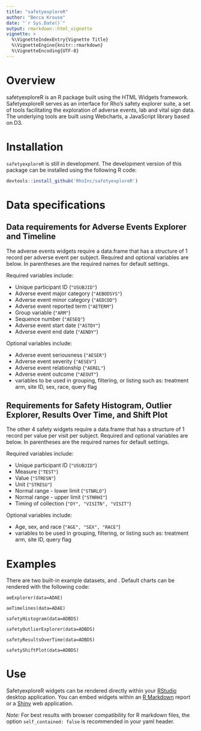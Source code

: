 ```yaml
---
title: "safetyexploreR"
author: "Becca Krouse"
date: "`r Sys.Date()`"
output: rmarkdown::html_vignette
vignette: >
  %\VignetteIndexEntry{Vignette Title}
  %\VignetteEngine{knitr::rmarkdown}
  %\VignetteEncoding{UTF-8}
---
```


# Overview

safetyexploreR is an R package built using the HTML Widgets framework.  SafetyexploreR serves as an interface for Rho's safety explorer suite, a set of tools facilitating the exploration of adverse events, lab and vital sign data.  The underlying tools are built using Webcharts, a JavaScript library based on D3.

# Installation 

```safetyexploreR``` is still in development.  The development version of this package can be installed using the following R code:

```r
devtools::install_github('RhoInc/safetyexploreR')
```

# Data specifications

## Data requirements for Adverse Events Explorer and Timeline

The adverse events widgets require a data.frame that has a structure of 1 record per adverse event per subject.  Required and optional variables are below.  In parentheses are the required names for default settings.  

Required variables include:

- Unique participant ID (```"USUBJID"```)
- Adverse event major category (```"AEBODSYS"```)
- Adverse event minor category (```"AEDCOD"```)
- Adverse event reported term (```"AETERM"```)
- Group variable (```"ARM"```)
- Sequence number (```"AESEQ"```)
- Adverse event start date (```"ASTDY"```)
- Adverse event end date (```"AENDY"```)

Optional variables include:

- Adverse event seriousness (```"AESER"```)
- Adverse event severity (```"AESEV"```)
- Adverse event relationship (```"AEREL"```)
- Adverse event outcome (```"AEOUT"```)
- variables to be used in grouping, filtering, or listing such as: treatment arm, site ID, sex, race, query flag


## Requirements for Safety Histogram, Outlier Explorer, Results Over Time, and Shift Plot

The other 4 safety widgets require a data.frame that has a structure of 1 record per value per visit per subject.  Required and optional variables are below.  In parentheses are the required names for default settings.  

Required variables include:

- Unique participant ID (```"USUBJID"```)
- Measure (```"TEST"```)
- Value (```"STRESN"```)
- Unit (```"STRESU"```)
- Normal range - lower limit (```"STNRLO"```)
- Normal range - upper limit (```"STNRHI"```)
- Timing of collection (```"DY", "VISITN", "VISIT"```)

Optional variables include:

- Age, sex, and race (```"AGE", "SEX", "RACE"```)
- variables to be used in grouping, filtering, or listing such as: treatment arm, site ID, query flag

# Examples

There are two built-in example datasets, \code{ADAE} and \code{ADBDS}.  Default charts can be rendered with the following code:

```aeExplorer(data=ADAE)```

```aeTimelines(data=ADAE)```

```safetyHistogram(data=ADBDS)```

```safetyOutlierExplorer(data=ADBDS)```

```safetyResultsOverTime(data=ADBDS)```

```safetyShiftPlot(data=ADBDS)```


# Use

SafetyexploreR widgets can be rendered directly within your [RStudio](https://www.rstudio.com) desktop application.  You can embed widgets within an [R Markdown](http://rmarkdown.rstudio.com/) report or a [Shiny](https://shiny.rstudio.com) web application.

*Note:* For best results with browser compatibility for R markdown files, the option ```self_contained: false``` is recommended in your yaml header.

